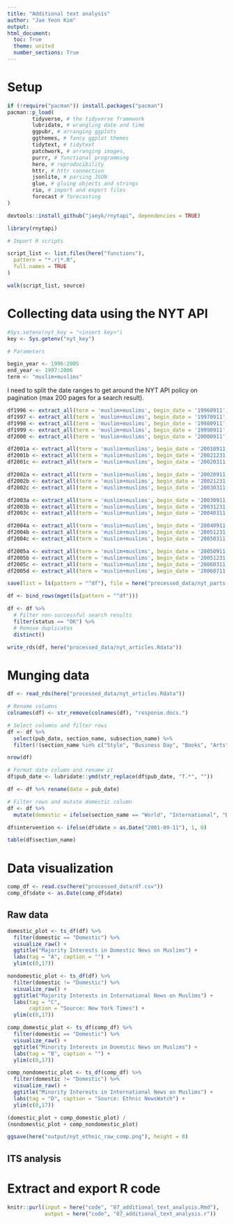 ```yaml
---
title: "Additional text analysis"
author: "Jae Yeon Kim"
output:
html_document:
  toc: True
  theme: united
  number_sections: True
---
```


# Setup

```r
if (!require("pacman")) install.packages("pacman")
pacman::p_load(
        tidyverse, # the tidyverse framework
        lubridate, # wrangling date and time
        ggpubr, # arranging ggplots
        ggthemes, # fancy ggplot themes
        tidytext, # tidytext
        patchwork, # arranging images,
        purrr, # functional programming
        here, # reproducibility
        httr, # httr connection 
        jsonlite, # parsing JSON
        glue, # gluing objects and strings         
        rio, # import and export files  
        forecast # forecasting 
)

devtools::install_github("jaeyk/rnytapi", dependencies = TRUE)

library(rnytapi)
```

```r
# Import R scripts

script_list <- list.files(here("functions"),
  pattern = "*.r|*.R",
  full.names = TRUE
)

walk(script_list, source)
```

# Collecting data using the NYT API

```r
#Sys.setenv(nyt_key = "<insert key>")
key <- Sys.getenv("nyt_key")

# Parameters 

begin_year <- 1996:2005
end_year <- 1997:2006
term <- "muslim+muslims"
```

I need to split the date ranges to get around the NYT API policy on pagination (max 200 pages for a search result).

```r
df1996 <- extract_all(term = 'muslim+muslims', begin_date = '19960911', end_date = '19970911', key = 'lJWFqmFXKLE8yoxN95xLjnyqMFk67a5I')
df1997 <- extract_all(term = 'muslim+muslims', begin_date = '19970911', end_date = '19980911', key = 'lJWFqmFXKLE8yoxN95xLjnyqMFk67a5I')
df1998 <- extract_all(term = 'muslim+muslims', begin_date = '19980911', end_date = '19990911', key = 'lJWFqmFXKLE8yoxN95xLjnyqMFk67a5I')
df1999 <- extract_all(term = 'muslim+muslims', begin_date = '19990911', end_date = '20000911', key = 'lJWFqmFXKLE8yoxN95xLjnyqMFk67a5I')
df2000 <- extract_all(term = 'muslim+muslims', begin_date = '20000911', end_date = '20010911', key = 'lJWFqmFXKLE8yoxN95xLjnyqMFk67a5I')

df2001a <- extract_all(term = 'muslim+muslims', begin_date = '20010911', end_date = '20011231', key = 'lJWFqmFXKLE8yoxN95xLjnyqMFk67a5I')
df2001b <- extract_all(term = 'muslim+muslims', begin_date = '20021231', end_date = '20030311', key = 'lJWFqmFXKLE8yoxN95xLjnyqMFk67a5I')
df2001c <- extract_all(term = 'muslim+muslims', begin_date = '20020311', end_date = '20020911', key = 'lJWFqmFXKLE8yoxN95xLjnyqMFk67a5I')

df2002a <- extract_all(term = 'muslim+muslims', begin_date = '20020911', end_date = '20021231', key = 'lJWFqmFXKLE8yoxN95xLjnyqMFk67a5I')
df2002b <- extract_all(term = 'muslim+muslims', begin_date = '20021231', end_date = '20030311', key = 'lJWFqmFXKLE8yoxN95xLjnyqMFk67a5I')
df2002c <- extract_all(term = 'muslim+muslims', begin_date = '20030311', end_date = '20030911', key = 'lJWFqmFXKLE8yoxN95xLjnyqMFk67a5I')

df2003a <- extract_all(term = 'muslim+muslims', begin_date = '20030911', end_date = '20031231', key = 'lJWFqmFXKLE8yoxN95xLjnyqMFk67a5I')
df2003b <- extract_all(term = 'muslim+muslims', begin_date = '20031231', end_date = '20040311', key = 'lJWFqmFXKLE8yoxN95xLjnyqMFk67a5I')
df2003c <- extract_all(term = 'muslim+muslims', begin_date = '20040311', end_date = '20040911', key = 'lJWFqmFXKLE8yoxN95xLjnyqMFk67a5I')

df2004a <- extract_all(term = 'muslim+muslims', begin_date = '20040911', end_date = '20041231', key = 'lJWFqmFXKLE8yoxN95xLjnyqMFk67a5I')
df2004b <- extract_all(term = 'muslim+muslims', begin_date = '20051231', end_date = '20050311', key = 'lJWFqmFXKLE8yoxN95xLjnyqMFk67a5I')
df2004c <- extract_all(term = 'muslim+muslims', begin_date = '20050311', end_date = '20050911', key = 'lJWFqmFXKLE8yoxN95xLjnyqMFk67a5I')

df2005a <- extract_all(term = 'muslim+muslims', begin_date = '20050911', end_date = '20051231', key = 'lJWFqmFXKLE8yoxN95xLjnyqMFk67a5I')
df2005b <- extract_all(term = 'muslim+muslims', begin_date = '20051231', end_date = '20060311', key = 'lJWFqmFXKLE8yoxN95xLjnyqMFk67a5I')
df2005c <- extract_all(term = 'muslim+muslims', begin_date = '20060311', end_date = '20060711', key = 'lJWFqmFXKLE8yoxN95xLjnyqMFk67a5I')
df2005d <- extract_all(term = 'muslim+muslims', begin_date = '20060711', end_date = '20060911', key = 'lJWFqmFXKLE8yoxN95xLjnyqMFk67a5I')

save(list = ls(pattern = "^df"), file = here("processed_data/nyt_parts.Rdata"))

df <- bind_rows(mget(ls(pattern = "^df")))

df <- df %>%
  # Filter non-successful search results
  filter(status == "OK") %>%
  # Remove duplicates 
  distinct()

write_rds(df, here("processed_data/nyt_articles.Rdata"))
```

# Munging data 

```r
df <- read_rds(here("processed_data/nyt_articles.Rdata"))

# Rename columns 
colnames(df) <- str_remove(colnames(df), "response.docs.")
```


```r
# Select columns and filter rows 
df <- df %>%
  select(pub_date, section_name, subsection_name) %>%
  filter(!(section_name %in% c("Style", "Business Day", "Books", "Arts", "Magazine", "Movies", "Theater", "Sports", "Your Money", "Science", "Technology", "Food", "Health", "Real Estate", "Job Market", "Great Homes & Destinations", "Automobiles", "Fashion & Style", "Home & Garden", "Travel")))

nrow(df)
```


```r
# Format date column and rename it
df$pub_date <- lubridate::ymd(str_replace(df$pub_date, "T.*", ""))

df <- df %>% rename(date = pub_date)
```


```r
# Filter rows and mutate domestic column 
df <- df %>%
  mutate(domestic = ifelse(section_name == "World", "International", "Domestic"))

df$intervention <- ifelse(df$date > as.Date("2001-09-11"), 1, 0)

table(df$section_name)
```

# Data visualization

```r
comp_df <- read.csv(here("processed_data/df.csv"))
comp_df$date <- as.Date(comp_df$date)
```

## Raw data 

```r
domestic_plot <- ts_df(df) %>%
  filter(domestic == "Domestic") %>%
  visualize_raw() +
  ggtitle("Majority Interests in Domestic News on Muslims") + 
  labs(tag = "A", caption = "") +
  ylim(c(0,17))

nondomestic_plot <- ts_df(df) %>%
  filter(domestic != "Domestic") %>% 
  visualize_raw() +
  ggtitle("Majority Interests in International News on Muslims") + 
  labs(tag = "C", 
       caption = "Source: New York Times") +
  ylim(c(0,17))

comp_domestic_plot <- ts_df(comp_df) %>%
  filter(domestic == "Domestic") %>% 
  visualize_raw() +
  ggtitle("Minority Interests in Doemstic News on Muslims") + 
  labs(tag = "B", caption = "") +
  ylim(c(0,17))

comp_nondomestic_plot <- ts_df(comp_df) %>%
  filter(domestic != "Domestic") %>%
  visualize_raw() +  
  ggtitle("Minority Interests in International News on Muslims") + 
  labs(tag = "D", caption = "Source: Ethnic NewsWatch") +
  ylim(c(0,17))

(domestic_plot + comp_domestic_plot) /
(nondomestic_plot + comp_nondomestic_plot) 

ggsave(here("output/nyt_ethnic_raw_comp.png"), height = 8)
```

## ITS analysis

# Extract and export R code 

```r
knitr::purl(input = here("code", "07_additional_text_analysis.Rmd"), 
            output = here("code", "07_additional_text_analysis.r"))
```

